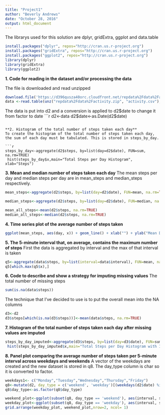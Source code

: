 ---
title: "Project1"
author: "Beverly Andrews"
date: "October 28, 2016"
output: html_document
---
The librarys used for this solution are dplyr, gridExtra, ggplot and data.table
```{r}

install.packages("dplyr", repos="http://cran.us.r-project.org")
install.packages("gridExtra", repos="http://cran.us.r-project.org")
install.packages("ggplot2", repos="http://cran.us.r-project.org")
library(dplyr)
library(gridExtra)
library(ggplot2)


```
**1. Code for reading in the dataset and/or processing the data**

The file is downloaded and read unzipped
```{r echo = TRUE}
download.file('https://d396qusza40orc.cloudfront.net/repdata%2Fdata%2Factivity.zip', 'C:/Users/bever/Documents/R/Rscripts/ReproducibleResearch/Project1/repdata%2Fdata%2Factivity.zip')
data <-read.table(unz("repdata%2Fdata%2Factivity.zip", "activity.csv"), header=T, quote="\"", sep=",")
```

The data is put into d2 and a conversion is applied to d2$date to change it from factor to date
```{r echo = TRUE}
d2<-data
d2$date<-as.Date(d2$date)
```

**2. Histogram of the total number of steps taken each day**
To create the histogram of the total number of steps taken each day, the sum of each day must be tabulated. This is stored in steps_by_day.

```{r echo = TRUE}
steps_by_day<-aggregate(d2$steps, by=list(day=d2$date), FUN=sum, na.rm=TRUE)
 hist(steps_by_day$x,main="Total Steps per Day Histogram", xlab="Steps")
```

**3. Mean and median number of steps taken each day**
The mean steps per day and median steps per day are in mean_steps and median_steps respectively.

```{r echo = TRUE}
mean_steps<-aggregate(d2$steps, by=list(day=d2$date), FUN=mean, na.rm=TRUE)

median_steps<-aggregate(d2$steps, by=list(day=d2$date), FUN=median, na.rm=TRUE)

mean_all_steps<-mean(d2$steps, na.rm=TRUE)
median_all_steps<-median(d2$steps, na.rm=TRUE)
```

**4. Time series plot of the average number of steps taken**
```{r echo = TRUE}
ggplot(mean_steps, aes(day, x)) + geom_line() + xlab("") + ylab("Mean Daily Steps")
```

**5. The 5-minute interval that, on average, contains the maximum number of steps**
First the data is aggregated by interval and the max of that interval is taken
```{r echo = TRUE}
q5<-aggregate(data$steps, by=list(interval=data$interval), FUN=mean, na.rm=TRUE)
q5[which.max(q5$x),]
```


**6. Code to describe and show a strategy for imputing missing values**
The total number of missing steps
```{r echo = TRUE}
sum(is.na(data$steps))
```
The technique that I've decided to use is to put the overall mean into the NA columns
```{r echo = TRUE}
d3<-d2
d3$steps[which(is.na(d3$steps))]<-mean(data$steps, na.rm=TRUE)
```


**7. Histogram of the total number of steps taken each day after missing values are imputed**
```{r echo = TRUE}
steps_by_day_imputed<-aggregate(d3$steps, by=list(day=d3$date), FUN=sum, na.rm=TRUE)
 hist(steps_by_day_imputed$x,main="Total Steps per Day Histogram with Imputed Values", xlab="Steps")
```

**8. Panel plot comparing the average number of steps taken per 5-minute interval across weekdays and weekends**
A vector of the weekdays are created and the new dataset is stored in q8. The day_type column is char so it is converted to factor.
```{r echo = TRUE}
weekdays1<- c("Monday","Tuesday","Wednesday","Thursday","Friday")
q8<-mutate(d2, day_type = c('weekend', 'weekday')[(weekdays(d2$date) %in% weekdays1)+1L] )
q8$day_type<-as.factor(q8$day_type)

weekend_plot<-ggplot(subset(q8, day_type == 'weekend'), aes(interval, steps)) + geom_line()+xlab("Interval")+ylab('steps')+ggtitle("Weekend")
weekday_plot<-ggplot(subset(q8, day_type == 'weekday'), aes(interval, steps)) + geom_line()+xlab("Interval")+ylab('steps')+ggtitle("Weekday")
grid.arrange(weekday_plot, weekend_plot,nrow=2, ncol= 1)
```



